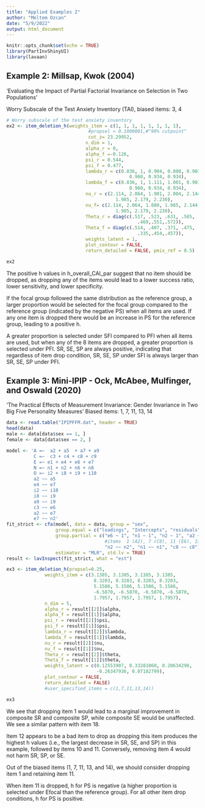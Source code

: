 ```yaml
---
title: "Applied Examples 2"
author: "Meltem Ozcan"
date: "5/9/2022"
output: html_document
---
```


```r
knitr::opts_chunk$set(echo = TRUE)
library(PartInvShinyUI)
library(lavaan)
```
## Example 2:  Millsap, Kwok (2004)
'Evaluating the Impact of Partial Factorial Invariance on
Selection in Two Populations'

Worry Subscale of the Test Anxiety Inventory (TAI), biased items: 3, 4
```r
# Worry subscale of the test anxiety inventory
ex2 <- item_deletion_h(weights_item = c(1, 1, 1, 1, 1, 1, 1, 1), 
                              #propsel = 0.1000001,#"90% cutpoint"
                              cut_z= 23.29952,
                             n_dim = 1,  
                             alpha_r = 0,
                             alpha_f =-0.126,
                             psi_r = 0.544,
                             psi_f = 0.477,
                             lambda_r = c(0.836, 1, 0.904, 0.808, 0.903,
                                             0.960, 0.934, 0.934),
                             lambda_f = c(0.836, 1, 1.111, 1.001, 0.903, 
                                             0.960, 0.934, 0.934),
                             nu_r = c(2.114, 2.064, 1.901, 2.004, 2.144,
                                        1.985, 2.179, 2.230),
                             nu_f= c(2.114, 2.064, 1.880, 1.985, 2.144,
                                        1.985, 2.179, 2.230),
                             Theta_r = diag(c(.517, .523, .631, .585, .481,
                                                .469,.551,.572)),
                             Theta_f = diag(c(.514, .407, .371, .475, .392,
                                                .335,.454,.457)),
                             weights_latent = 1,
                             plot_contour = FALSE,
                             return_detailed = FALSE, pmix_ref = 0.5)
```



```r
ex2
```

The positive h values in h_overall_CAI_par suggest that no item should be 
dropped, as dropping any of the items would lead to a lower success ratio, lower
sensitivity, and lower specificity.

If the focal group followed the same distribution as the reference group, a larger
proportion would be selected for the focal group compared to the reference group 
(indicated by the negative PS) when all items are used. If any one item is dropped
there would be an increase in PS for the reference group, leading to a positive h.




A greater proportion is selected under SFI compared to PFI when all items are used, but when any of the 8 items are dropped, a 
greater proportion is selected under PFI. SR, SE, SP are always
positive, indicating that regardless of item drop condition, 
SR, SE, SP under SFI is always larger than SR, SE, SP under PFI. 



## Example 3: Mini-IPIP - Ock, McAbee, Mulfinger, and Oswald (2020)
'The Practical Effects of Measurement Invariance: Gender Invariance in Two Big Five Personality Measures'
Biased items: 1, 7, 11, 13, 14
```r
data <- read.table("IPIPFFM.dat", header = TRUE)
head(data)
male <- data[data$sex == 1, ]
female <- data[data$sex == 2, ]
```

```r
model <- 'A =~  a2 + a5  + a7 + a9
          C =~  c3 + c4 + c8 + c9
          E =~ e1 + e4 + e6 + e7
          N =~ n1 + n2 + n6 + n8
          O =~ i2 + i8 + i9 + i10
          a2 ~~ a5
          e4 ~~ e7  
          i2 ~~ i10
          i8 ~~ i9
          a9 ~~ i9
          c3 ~~ e6
          a2 ~~ e7
          e7 ~~ n2'
fit_strict <- cfa(model, data = data, group = "sex",
                  group.equal = c("loadings", "Intercepts", "residuals"),
                  group.partial = c("e6 ~ 1", "n1 ~ 1", "n2 ~ 1", "a2 ~ 1", 
                                    #items  1 (A2), 7 (C8), 11 (E6), 13 (N1), 14 (N2)
                                    "n2 ~~ n2", "n1 ~~ n1", "c8 ~~ c8"),
                  estimator = "MLR", std.lv = TRUE)
result <- lavInspect(fit_strict, what = "est")
```

```r
ex3 <- item_deletion_h(propsel=0.25,
              weights_item = c(3.1385, 3.1385, 3.1385, 3.1385,
                                8.3203, 8.3203, 8.3203, 8.3203,
                                5.1586, 5.1586, 5.1586, 5.1586,
                                -6.5870, -6.5870, -6.5870, -6.5870,
                                1.7957, 1.7957, 1.7957, 1.7957), 
              n_dim = 5, 
              alpha_r = result[[2]]$alpha,
              alpha_f = result[[1]]$alpha,
              psi_r = result[[2]]$psi,
              psi_f = result[[1]]$psi,
              lambda_r = result[[2]]$lambda,
              lambda_f = result[[1]]$lambda,
              nu_r = result[[2]]$nu,
              nu_f = result[[1]]$nu,
              Theta_r = result[[2]]$theta,
              Theta_f = result[[1]]$theta,
              weights_latent = c(0.12553907, 0.33281060, 0.20634298, 
                                 -0.26347936, 0.07182799),
              plot_contour = FALSE, 
              return_detailed = FALSE)
              #user_specified_items = c(1,7,11,13,14))
```

```r
ex3
```

We see that dropping item 1 would lead to
a marginal improvement in composite SR and composite SP, while composite SE would be unaffected. We see a similar
pattern with item 18. 

Item 12 appears to be a bad item to drop as dropping this item produces the highest
h values (i.e., the largest decrease in SR, SE, and SP) in this example, followed
by items 10 and 11. Conversely, removing item 4 would not harm SR, SP, or SE.

Out of the biased items (1, 7, 11, 13, and 14), we should consider dropping item 1
and retaining item 11.

When item 11 is dropped, h for PS is negative (a higher proportion is selected 
under Efocal than the reference group). For all other item drop conditions, h for 
PS is positive. 